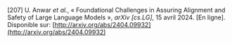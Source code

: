 \[207\]	U. Anwar *et al.*, « Foundational Challenges in Assuring Alignment and Safety of Large Language Models », *arXiv \[cs.LG\]*, 15 avril 2024\. \[En ligne\]. Disponible sur: [http://arxiv.org/abs/2404.09932](http://arxiv.org/abs/2404.09932)